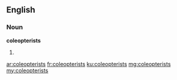==English==

===Noun===
'''coleopterists'''

# {{plural of|coleopterist}}

[[ar:coleopterists]]
[[fr:coleopterists]]
[[ku:coleopterists]]
[[mg:coleopterists]]
[[my:coleopterists]]